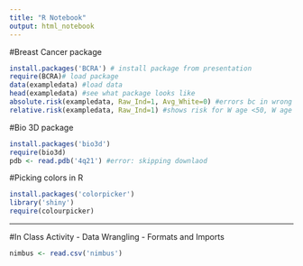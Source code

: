 ```yaml
---
title: "R Notebook"
output: html_notebook
---
```


#Breast Cancer package
```r
install.packages('BCRA') # install package from presentation
require(BCRA)# load package
data(exampledata) #load data
head(exampledata) #see what package looks like
absolute.risk(exampledata, Raw_Ind=1, Avg_White=0) #errors bc in wrong form --> numbers that show 
relative.risk(exampledata, Raw_Ind=1) #shows risk for W age <50, W age >50, level #)
```
#Bio 3D package
```r
install.packages('bio3d')
require(bio3d)
pdb <- read.pdb('4q21') #error: skipping downlaod
```
#Picking colors in R
```r
install.packages('colorpicker')
library('shiny')
require(colourpicker)
```

------------------------------------------------------------------
#In Class Activity - Data Wrangling - Formats and Imports

```r
nimbus <- read.csv('nimbus')
```


